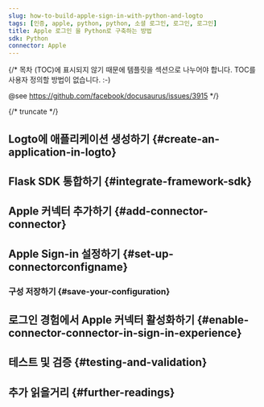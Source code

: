 ```yaml
---
slug: how-to-build-apple-sign-in-with-python-and-logto
tags: [인증, apple, python, python, 소셜 로그인, 로그인, 로그인]
title: Apple 로그인 을 Python로 구축하는 방법
sdk: Python
connector: Apple
---
```


{/*
  목차 (TOC)에 표시되지 않기 때문에 템플릿을 섹션으로 나누어야 합니다.
  TOC를 사용자 정의할 방법이 없습니다. :-)

  @see https://github.com/facebook/docusaurus/issues/3915
*/}




{/* truncate */}

<Intro connector={connector} sdk="Python" link="https://www.python.org" />

## Logto에 애플리케이션 생성하기 \{#create-an-application-in-logto}

<CreateApplication type="Traditional web" framework="Flask" />

## Flask SDK 통합하기 \{#integrate-framework-sdk}

<IntegrateSdk />

## Apple 커넥터 추가하기 \{#add-connector-connector}

<AddSocialConnector connector={connector} framework="Flask" />

## Apple Sign-in 설정하기 \{#set-up-connectorconfigname}

<ConnectorGuide />

### 구성 저장하기 \{#save-your-configuration}

<SaveYourConfiguration connector={connector} />

## 로그인 경험에서 Apple 커넥터 활성화하기 \{#enable-connector-connector-in-sign-in-experience}

<EnableSocialConnector connector={connector} />

## 테스트 및 검증 \{#testing-and-validation}

<TestingAndValidation connector={connector} sdk="Python" />

## 추가 읽을거리 \{#further-readings}

<FurtherReadings />